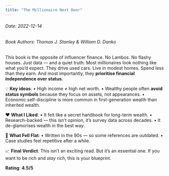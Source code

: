 ```yaml
---
title: "The Millionaire Next Door"
---
```


<h6>Date: 2022-12-14</h6>
<h6>Book Authors: Thomas J. Stanley & William D. Danko</h6>


<div className={styles.preserve}>

This book is the opposite of influencer finance. No Lambos. No flashy houses. Just data — and a quiet truth:
Most millionaires look nothing like what you’d expect.
They drive used cars. Live in modest homes. Spend less than they earn. And most importantly, they **prioritise financial independence over status.**


💡 **Key ideas**:
•	High income ≠ high net worth.
•	Wealthy people often **avoid status symbols** because they focus on assets, not appearances.
•	Economic self-discipline is more common in first-generation wealth than inherited wealth.

❤️ **What I Liked**:
•	It felt like a secret handbook for long-term wealth.
•	Research-backed — this isn’t opinion, it’s survey data across decades.
•	It de-glamorises wealth in the best way.

🤔 **What Fell Flat**:
•	Written in the 90s — so some references are outdated.
•	Case studies feel repetitive after a while.

📈 **Final Verdict**:
This isn’t an exciting read. But it’s an essential one.
If you want to be rich and *stay rich*, this is your blueprint.

**Rating**: **4.5/5**

</div>
